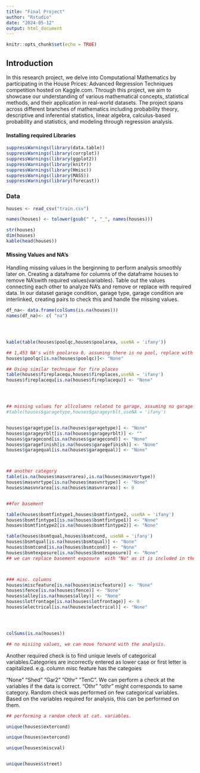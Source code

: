 ```yaml
---
title: "Final Project"
author: "Rstudio"
date: "2024-05-12"
output: html_document
---
```


```r
knitr::opts_chunk$set(echo = TRUE)
```

## Introduction

In this research project, we delve into Computational Mathematics by participating in the House Prices: Advanced Regression Techniques competition hosted on Kaggle.com. Through this project, we aim to showcase our understanding of various mathematical concepts, statistical methods, and their application in real-world datasets. The project spans across different branches of mathematics including probability theory, descriptive and inferential statistics, linear algebra, calculus-based probability and statistics, and modeling through regression analysis.


#### Installing required Libraries

```r
suppressWarnings(library(data.table))
suppressWarnings(library(corrplot))
suppressWarnings(library(ggplot2))
suppressWarnings(library(knitr))
suppressWarnings(library(Hmisc))
suppressWarnings(library(MASS))
suppressWarnings(library(forecast))
```


### Data


```r
houses <- read_csv("train.csv")

names(houses) <- tolower(gsub(" ", "_", names(houses)))

str(houses)
dim(houses)
kable(head(houses))


```
#### Missing Values and NA's


Handling missing values in the berginning to perform analysis smoothly later on. Creating a dataframe for 
columns of the dataframe houses to remove NA'swith required values(variables). Table out the values connecting each other to analyze NA's and remove or replace with required data. In our dataset garage condition, garage type, garage condition are interlinked, creating pairs to check this and handle the missing values.


```r
df_na<- data.frame(colSums(is.na(houses)))
names(df_na)<- c( "na")




kable(table(houses$poolqc,houses$poolarea, useNA = 'ifany'))

## 1,453 NA's with poolarea 0. assuming there is no pool, replace with "None"
houses$poolqc[is.na(houses$poolqc)]<- "None"

## Using similar technique for fire places
table(houses$fireplacequ,houses$fireplaces,useNA = 'ifany')
houses$fireplacequ[is.na(houses$fireplacequ)] <- "None"




## missing values for allcolumns related to garage, assuming no garage at all
#table(houses$garagetype,houses$garageyrblt,useNA = 'ifany')


houses$garagetype[is.na(houses$garagetype)] <- "None"
houses$garageyrblt[is.na(houses$garageyrblt)] <- ""
houses$garagecond[is.na(houses$garagecond)] <- "None"
houses$garagefinish[is.na(houses$garagefinish)] <- "None"
houses$garagequal[is.na(houses$garagequal)] <- "None"



## another category
table(is.na(houses$masvnrarea),is.na(houses$masvnrtype))
houses$masvnrtype[is.na(houses$masvnrtype)] <- "None"
houses$masvnrarea[is.na(houses$masvnrarea)] <- 0


##for basement

table(houses$bsmtfintype1,houses$bsmtfintype2, useNA = 'ifany')
houses$bsmtfintype1[is.na(houses$bsmtfintype1)] <- "None"
houses$bsmtfintype2[is.na(houses$bsmtfintype2)] <- "None"

table(houses$bsmtqual,houses$bsmtcond, useNA = 'ifany')
houses$bsmtqual[is.na(houses$bsmtqual)] <- "None"
houses$bsmtcond[is.na(houses$bsmtcond)] <- "None"
houses$bsmtexposure[is.na(houses$bsmtexposure)] <- "None"  
## we can replace basement exposure  with "No" as it is included in the values, we assume it is different than ##having a basement with no exposure or no basement at all



### misc. columns
houses$miscfeature[is.na(houses$miscfeature)] <- "None"
houses$fence[is.na(houses$fence)] <- "None"
houses$alley[is.na(houses$alley)] <- "None"
houses$lotfrontage[is.na(houses$lotfrontage)] <- 0
houses$electrical[is.na(houses$electrical)] <- "None"




colSums(is.na(houses))

## no misiing values, we can move forward with the analysis.
```

Another required check is to find unique levels of categorical variables.Categories are incorrectly 
entered as lower case or first letter is capitalized. e.g.  column misc feature has the categoies

"None" "Shed" "Gar2" "Othr" "TenC". We can perform a check at the variables if the data is correct. "Othr" "othr" might corresponds to same category. Random check was performed on few categorical variables. Based on the variables required for analysis, this can be performed on them.

```r

## performing a random check at cat. variables.

unique(houses$extercond)

unique(houses$extercond)

unique(houses$miscval)


unique(houses$street)
```
